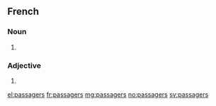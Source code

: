 ==French==

===Noun===
{{head|fr|noun plural form|g=m}}

# {{masculine plural of|passager|lang=fr}}

===Adjective===
{{fr-adj-form}}

# {{masculine plural of|passager|lang=fr}}

[[el:passagers]]
[[fr:passagers]]
[[mg:passagers]]
[[no:passagers]]
[[sv:passagers]]